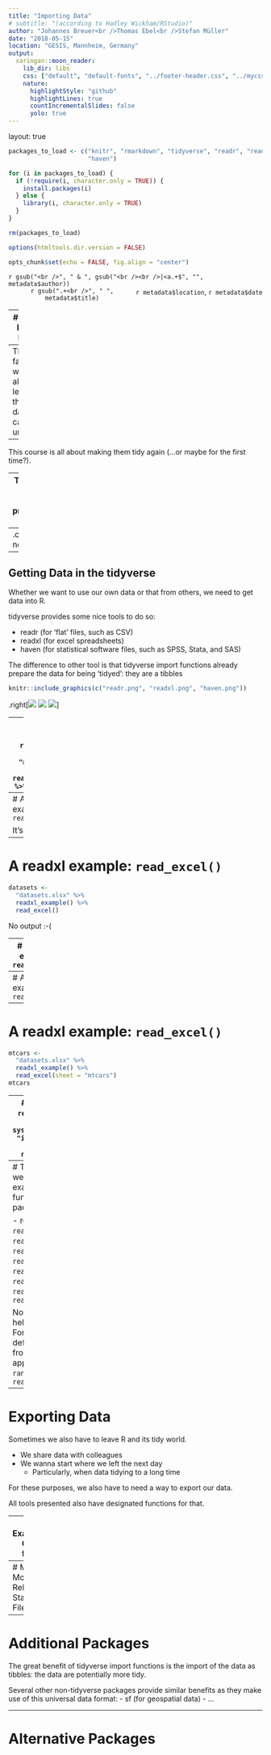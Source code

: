 ```yaml
---
title: "Importing Data"
# subtitle: "(according to Hadley Wickham/RStudio)"
author: "Johannes Breuer<br />Thomas Ebel<br />Stefan Müller"
date: "2018-05-15"
location: "GESIS, Mannheim, Germany"
output:
  xaringan::moon_reader:
    lib_dir: libs
    css: ["default", "default-fonts", "../footer-header.css", "../mycss.css"]
    nature:
      highlightStyle: "github"
      highlightLines: true
      countIncrementalSlides: false
      yolo: true
---
```

layout: true

```r
packages_to_load <- c("knitr", "rmarkdown", "tidyverse", "readr", "readxl",
                      "haven")

for (i in packages_to_load) {
  if (!require(i, character.only = TRUE)) {
    install.packages(i)
  } else {
    library(i, character.only = TRUE)
  }
}

rm(packages_to_load)

options(htmltools.dir.version = FALSE)

opts_chunk$set(echo = FALSE, fig.align = "center")
```

<div class="my-footer">
  <div style="float: left;"><span>`r gsub("<br />", " & ", gsub("<br /><br />|<a.+$", "", metadata$author))`</span></div>
  <div style="float: right;"><span>`r metadata$location`, `r metadata$date`</span></div>
  <div style="text-align: center;"><span>`r gsub(".+<br />", " ", metadata$title)`</span></div>
</div>

---
# Data, Data, Data

--
Thus far, we've already learned that data can be untidy.


--
This course is all about making them tidy again (...or maybe for the first time?).


--
There's one rather important prerequisite, however:


--
.center[We need data!]

---
<h2> Getting Data in the tidyverse </h2>

Whether we want to use our own data or that from others, we need to get data into R.

tidyverse provides some nice tools to do so:

- readr  (for 'flat' files, such as CSV)
- readxl (for excel spreadsheets)
- haven  (for statistical software files, such as SPSS, Stata, and SAS)

The difference to other tool is that tidyverse import functions already prepare the data for being 'tidyed': they are a tibbles

```r
knitr::include_graphics(c("readr.png", "readxl.png", "haven.png"))
```



.right[![](readr.png) ![](readxl.png) ![](haven.png)]

---
# A readr example: `read_csv()`
```r
mtcars <- 
  "mtcars.csv" %>% 
  readr_example() %>% 
  read_csv()
```

---
# A readr example: `read_csv()`
```r
mtcars
```


It's that easy.

---
# A readxl example: `read_excel()`
```r
datasets <- 
  "datasets.xlsx" %>% 
  readxl_example() %>% 
  read_excel()
```

No output :-(

---
# A readxl example: `read_excel()`
```r
datasets
```

Just iris?

---
# A readxl example: `read_excel()`
```r
"datasets.xlsx" %>% 
  readxl_example() %>% 
  excel_sheets()
```


---
# A readxl example: `read_excel()`
```r
mtcars <- 
  "datasets.xlsx" %>% 
  readxl_example() %>% 
  read_excel(sheet = "mtcars")
mtcars
```

---
# A haven example: `read_stata()`
```r
mtcars <-
system.file("examples", "iris.dta", package = "haven") %>% 
  read_stata()
mtcars
```

---
# There's More
These were just some very first examples of applying functions from each package.

- readr
  - `read_csv()`
  - `read_tsv()`
  - `read_delim()`
  - `read_fwf()`
  - `read_table()`
  - `read_log()`
- haven
  - `read_sas()`
  - `read_spss()`
  - `read_stata()`

Not to mention all the helper files and options. For example, we can define the cells to read from an excel file by applying the option `range = "C1:E4"` in
`read_excel()`

---
# Exporting Data
Sometimes we also have to leave R and its tidy world.

- We share data with colleagues
- We wanna start where we left the next day
  - Particularly, when data tidying to a long time
  
For these purposes, we also have to need a way to export our data.

All tools presented also have designated functions for that.

---
# Example: CSV files

---
# Maybe More Relevant: Stata Files

---
# Additional Packages
The great benefit of tidyverse import functions is the import of the data as tibbles: the data are potentially more tidy.

Several other non-tidyverse packages provide similar benefits as they make use of this universal data format:
- sf (for geospatial data)
- ...

---
# Alternative Packages







